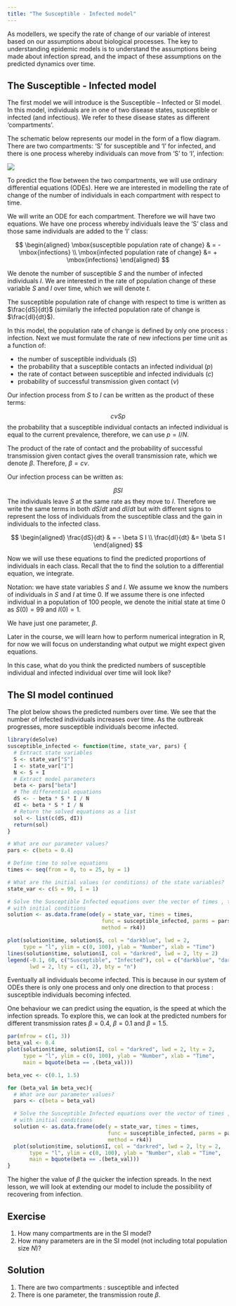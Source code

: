 ```yaml
---
title: "The Susceptible - Infected model"
---
```


As modellers, we specify the rate of change of our variable of interest based on our assumptions about biological processes. The key to understanding epidemic models is to understand the assumptions being made about infection spread, and the impact of these assumptions on the predicted dynamics over time.

## The Susceptible - Infected model
The first model we will introduce is the Susceptible – Infected or SI model. In this model, individuals are in one of two disease states, susceptible or infected (and infectious). We refer to these disease states as different ‘compartments’.

The schematic below represents our model in the form of a flow diagram. There are two compartments: ‘S’ for susceptible and ‘I’ for infected, and there is one process whereby individuals can move from ‘S’ to ‘I’, infection:


![](SI_words.png)

To predict the flow between the two compartments, we will use ordinary differential equations (ODEs). Here we are interested in modelling the rate of change of the number of individuals in each compartment with respect to time.

We will write an ODE for each compartment. Therefore we will have two equations. We have one process whereby individuals leave the ‘S’ class and those same individuals are added to the ‘I’ class:

$$
\begin{aligned}
\mbox{susceptible population rate of change} & = - \mbox{infections} \\
\mbox{infected population rate of change} &= + \mbox{infections}
\end{aligned}
$$

We denote the number of susceptible $S$ and the number of infected individuals $I$. We are interested in the rate of population change of these variable $S$ and $I$ over time, which we will denote $t$. 

The susceptible population rate of change with respect to time is written as $\frac{dS}{dt}$ (similarly the infected population rate of change is $\frac{dI}{dt}$). 

In this model, the population rate of change is defined by only one process : infection. Next we must formulate the rate of new infections per time unit as a function of:

+ the number of susceptible individuals ($S$)
+ the probability that a susceptible contacts an infected individual ($p$)
+ the rate of contact between susceptible and infected individuals ($c$)
+ probability of successful transmission given contact ($\nu$)


Our infection process from $S$ to $I$ can be written as the product of these terms:

$$ c \nu S p $$
the probability that a susceptible individual contacts an infected individual is equal to the current prevalence, therefore, we can use $p = I/N$. 

The product of the rate of contact and the probability of successful transmission given contact gives the overall transmission rate, which we denote $\beta$. Therefore, $\beta = c \nu$. 

Our infection process can be written as:

$$ \beta S I $$
The individuals leave $S$ at the same rate as they move to $I$. Therefore we write the same terms in both $dS/dt$ and $dI/dt$ but with different signs to represent the loss of individuals from the susceptible class and the gain in individuals to the infected class.

$$
\begin{aligned}
\frac{dS}{dt} & = - \beta S I   \\
\frac{dI}{dt} &= \beta S I
\end{aligned}
$$

Now we will use these equations to find the predicted proportions of individuals in each class.
Recall that the to find the solution to a differential equation, we integrate.

Notation: we have state variables $S$ and $I$. We assume we know the numbers of individuals in $S$ and $I$ at time 0. If we assume there is one infected individual in a population of 100 people, we denote the initial state at time 0 as $S(0) = 99$ and $I(0) = 1$.

We have just one parameter, $\beta$.

Later in the course, we will learn how to perform numerical integration in R, for now we will focus on understanding what output we might expect given equations.

In this case, what do you think the predicted numbers of susceptible individual and infected individual over time will look like?

## The SI model continued 

The plot below shows the predicted numbers over time. We see that the number of infected individuals increases over time. As the outbreak progresses, more susceptible individuals become infected.

```r
library(deSolve)
susceptible_infected <- function(time, state_var, pars) {
  # Extract state variables
  S <- state_var["S"]
  I <- state_var["I"]
  N <- S + I
  # Extract model parameters
  beta <- pars["beta"]
  # The differential equations
  dS <- - beta * S * I / N
  dI <- beta * S * I / N
  # Return the solved equations as a list
  sol <- list(c(dS, dI))
  return(sol)
}

# What are our parameter values?
pars <- c(beta = 0.4)

# Define time to solve equations
times <- seq(from = 0, to = 25, by = 1)

# What are the initial values (or conditions) of the state variables?
state_var <- c(S = 99, I = 1)

# Solve the Susceptible Infected equations over the vector of times , time
# with initial conditions
solution <- as.data.frame(ode(y = state_var, times = times,
                              func = susceptible_infected, parms = pars,
                              method = rk4))

plot(solution$time, solution$S, col = "darkblue", lwd = 2,
     type = "l", ylim = c(0, 100), ylab = "Number", xlab = "Time")
lines(solution$time, solution$I, col = "darkred", lwd = 2, lty = 2)
legend(-0.1, 60, c("Susceptible", "Infected"), col = c("darkblue", "darkred"),
       lwd = 2, lty = c(1, 2), bty = "n")

```
 
Eventually all individuals become infected. This is because in our system of ODEs there is only one process and only one direction to that process : susceptible individuals becoming infected.

One behaviour we can predict using the equation, is the speed at which the infection spreads. To explore this, we can look at the predicted numbers for different transmission rates $\beta = 0.4$, $\beta = 0.1$ and $\beta = 1.5$. 

```r
par(mfrow = c(1, 3))
beta_val <- 0.4
plot(solution$time, solution$I, col = "darkred", lwd = 2, lty = 2,
     type = "l", ylim = c(0, 100), ylab = "Number", xlab = "Time",
     main = bquote(beta == .(beta_val)))

beta_vec <- c(0.1, 1.5)

for (beta_val in beta_vec){
  # What are our parameter values?
  pars <- c(beta = beta_val)

  # Solve the Susceptible Infected equations over the vector of times , time
  # with initial conditions
  solution <- as.data.frame(ode(y = state_var, times = times,
                                func = susceptible_infected, parms = pars,
                                method = rk4))
  plot(solution$time, solution$I, col = "darkred", lwd = 2, lty = 2,
       type = "l", ylim = c(0, 100), ylab = "Number", xlab = "Time",
       main = bquote(beta == .(beta_val)))
}
```

The higher the value of $\beta$ the quicker the infection spreads. In the next lesson, we will look at extending our model to include the possibility of recovering from infection. 

::: {.callout-note icon="false}

## Exercise

1. How many compartments are in the SI model?
2. How many parameters are in the SI model (not including total population size $N$)? 
:::

::: {.callout-note collapse="true" icon="false}
## Solution
1. There are two compartments : susceptible and infected
2. There is one parameter, the transmission route $\beta$.

:::

